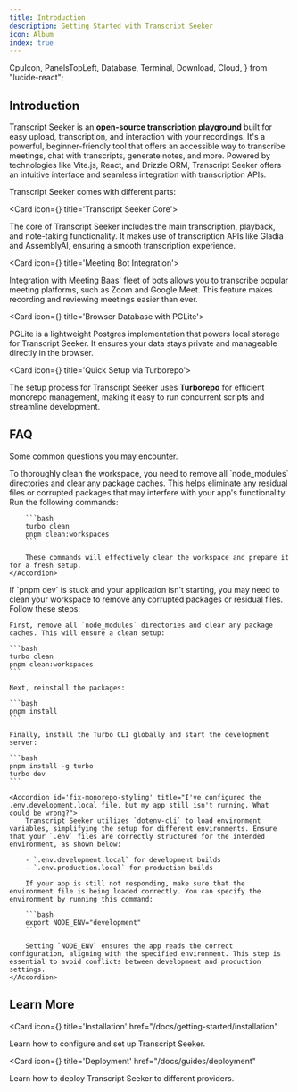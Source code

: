 ```yaml
---
title: Introduction
description: Getting Started with Transcript Seeker
icon: Album
index: true
---
```


  CpuIcon,
  PanelsTopLeft,
  Database,
  Terminal,
  Download,
  Cloud,
} from "lucide-react";

## Introduction

Transcript Seeker is an **open-source transcription playground** built for easy upload, transcription, and interaction with your recordings. It's a powerful, beginner-friendly tool that offers an accessible way to transcribe meetings, chat with transcripts, generate notes, and more. Powered by technologies like Vite.js, React, and Drizzle ORM, Transcript Seeker offers an intuitive interface and seamless integration with transcription APIs.

Transcript Seeker comes with different parts:

<Cards>

<Card icon={<CpuIcon className="text-purple-300" />} title='Transcript Seeker Core'>

The core of Transcript Seeker includes the main transcription, playback, and note-taking functionality. It makes use of transcription APIs like Gladia and AssemblyAI, ensuring a smooth transcription experience.

</Card>

<Card icon={<PanelsTopLeft className="text-blue-300" />} title='Meeting Bot Integration'>

Integration with Meeting Baas' fleet of bots allows you to transcribe popular meeting platforms, such as Zoom and Google Meet. This feature makes recording and reviewing meetings easier than ever.

</Card>

<Card icon={<Database />} title='Browser Database with PGLite'>

PGLite is a lightweight Postgres implementation that powers local storage for Transcript Seeker. It ensures your data stays private and manageable directly in the browser.

</Card>

<Card icon={<Terminal />} title='Quick Setup via Turborepo'>

The setup process for Transcript Seeker uses **Turborepo** for efficient monorepo management, making it easy to run concurrent scripts and streamline development.

</Card>

</Cards>

## FAQ

Some common questions you may encounter.

<Accordions>
    <Accordion id='clean-workspace' title='How do I remove all node_modules and clean the workspace?'>
        To thoroughly clean the workspace, you need to remove all `node_modules` directories and clear any package caches. This helps eliminate any residual files or corrupted packages that may interfere with your app's functionality. Run the following commands:
        
        ```bash
        turbo clean
        pnpm clean:workspaces
        ```
        
        These commands will effectively clear the workspace and prepare it for a fresh setup.
    </Accordion>
<Accordion id='startup-issue' title="Transcript Seeker isn't starting. What should I do?">
    If `pnpm dev` is stuck and your application isn't starting, you may need to clean your workspace to remove any corrupted packages or residual files. Follow these steps:

    First, remove all `node_modules` directories and clear any package caches. This will ensure a clean setup:

    ```bash
    turbo clean
    pnpm clean:workspaces
    ```

    Next, reinstall the packages:

    ```bash
    pnpm install
    ```

    Finally, install the Turbo CLI globally and start the development server:

    ```bash
    pnpm install -g turbo
    turbo dev
    ```

</Accordion>

    <Accordion id='fix-monorepo-styling' title="I've configured the .env.development.local file, but my app still isn't running. What could be wrong?">
        Transcript Seeker utilizes `dotenv-cli` to load environment variables, simplifying the setup for different environments. Ensure that your `.env` files are correctly structured for the intended environment, as shown below:

        - `.env.development.local` for development builds
        - `.env.production.local` for production builds

        If your app is still not responding, make sure that the environment file is being loaded correctly. You can specify the environment by running this command:

        ```bash
        export NODE_ENV="development"
        ```

        Setting `NODE_ENV` ensures the app reads the correct configuration, aligning with the specified environment. This step is essential to avoid conflicts between development and production settings.
    </Accordion>

</Accordions>

## Learn More

<Cards>

<Card icon={<Download className="text-purple-300" />} title='Installation'     href="/docs/getting-started/installation"
>

Learn how to configure and set up Transcript Seeker.

</Card>

<Card icon={<Cloud className="text-purple-300" />} title='Deployment'     href="/docs/guides/deployment"
>

Learn how to deploy Transcript Seeker to different providers.

</Card>

</Cards>
